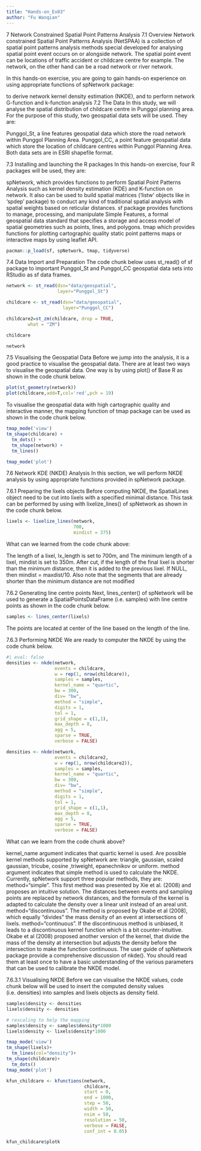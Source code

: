 ```yaml
---
title: "Hands-on_Ex03"
author: "Fu Wanqian"
---
```


7 Network Constrained Spatial Point Patterns Analysis 7.1 Overview Network constrained Spatial Point Patterns Analysis (NetSPAA) is a collection of spatial point patterns analysis methods special developed for analysing spatial point event occurs on or alongside network. The spatial point event can be locations of traffic accident or childcare centre for example. The network, on the other hand can be a road network or river network.

In this hands-on exercise, you are going to gain hands-on experience on using appropriate functions of spNetwork package:

to derive network kernel density estimation (NKDE), and to perform network G-function and k-function analysis 7.2 The Data In this study, we will analyse the spatial distribution of childcare centre in Punggol planning area. For the purpose of this study, two geospatial data sets will be used. They are:

Punggol_St, a line features geospatial data which store the road network within Punggol Planning Area. Punggol_CC, a point feature geospatial data which store the location of childcare centres within Punggol Planning Area. Both data sets are in ESRI shapefile format.

7.3 Installing and launching the R packages In this hands-on exercise, four R packages will be used, they are:

spNetwork, which provides functions to perform Spatial Point Patterns Analysis such as kernel density estimation (KDE) and K-function on network. It also can be used to build spatial matrices (‘listw’ objects like in ‘spdep’ package) to conduct any kind of traditional spatial analysis with spatial weights based on reticular distances. sf package provides functions to manage, processing, and manipulate Simple Features, a formal geospatial data standard that specifies a storage and access model of spatial geometries such as points, lines, and polygons. tmap which provides functions for plotting cartographic quality static point patterns maps or interactive maps by using leaflet API.

```r
pacman::p_load(sf, spNetwork, tmap, tidyverse)
```

7.4 Data Import and Preparation The code chunk below uses st_read() of sf package to important Punggol_St and Punggol_CC geospatial data sets into RStudio as sf data frames.

```r
network <- st_read(dsn="data/geospatial", 
                   layer="Punggol_St")
```

```r
childcare <- st_read(dsn="data/geospatial",
                     layer="Punggol_CC")
```

```r
childcare2=st_zm(childcare, drop = TRUE,
        what = "ZM")
```

```r
childcare
```

```r
network
```

7.5 Visualising the Geospatial Data Before we jump into the analysis, it is a good practice to visualise the geospatial data. There are at least two ways to visualise the geospatial data. One way is by using plot() of Base R as shown in the code chunk below.

```r
plot(st_geometry(network))
plot(childcare,add=T,col='red',pch = 19)
```

To visualise the geospatial data with high cartographic quality and interactive manner, the mapping function of tmap package can be used as shown in the code chunk below.

```r
tmap_mode('view')
tm_shape(childcare) + 
  tm_dots() + 
  tm_shape(network) +
  tm_lines()
```

```r
tmap_mode('plot')
```

7.6 Network KDE (NKDE) Analysis In this section, we will perform NKDE analysis by using appropriate functions provided in spNetwork package.

7.6.1 Preparing the lixels objects Before computing NKDE, the SpatialLines object need to be cut into lixels with a specified minimal distance. This task can be performed by using with lixelize_lines() of spNetwork as shown in the code chunk below.

```r
lixels <- lixelize_lines(network, 
                         700, 
                         mindist = 375)
```

What can we learned from the code chunk above:

The length of a lixel, lx_length is set to 700m, and The minimum length of a lixel, mindist is set to 350m. After cut, if the length of the final lixel is shorter than the minimum distance, then it is added to the previous lixel. If NULL, then mindist = maxdist/10. Also note that the segments that are already shorter than the minimum distance are not modified

7.6.2 Generating line centre points Next, lines_center() of spNetwork will be used to generate a SpatialPointsDataFrame (i.e. samples) with line centre points as shown in the code chunk below.

```r
samples <- lines_center(lixels) 
```

The points are located at center of the line based on the length of the line.

7.6.3 Performing NKDE We are ready to computer the NKDE by using the code chunk below.

```r
#| eval: false
densities <- nkde(network, 
                  events = childcare,
                  w = rep(1, nrow(childcare)),
                  samples = samples,
                  kernel_name = "quartic",
                  bw = 300, 
                  div= "bw", 
                  method = "simple", 
                  digits = 1, 
                  tol = 1,
                  grid_shape = c(1,1), 
                  max_depth = 8,
                  agg = 5, 
                  sparse = TRUE,
                  verbose = FALSE)
```

```r
densities <- nkde(network, 
                  events = childcare2,
                  w = rep(1, nrow(childcare2)),
                  samples = samples,
                  kernel_name = "quartic",
                  bw = 300, 
                  div= "bw", 
                  method = "simple", 
                  digits = 1, 
                  tol = 1,
                  grid_shape = c(1,1), 
                  max_depth = 8,
                  agg = 5, 
                  sparse = TRUE,
                  verbose = FALSE)
```

What can we learn from the code chunk above?

kernel_name argument indicates that quartic kernel is used. Are possible kernel methods supported by spNetwork are: triangle, gaussian, scaled gaussian, tricube, cosine ,triweight, epanechnikov or uniform. method argument indicates that simple method is used to calculate the NKDE. Currently, spNetwork support three popular methods, they are: method=“simple”. This first method was presented by Xie et al. (2008) and proposes an intuitive solution. The distances between events and sampling points are replaced by network distances, and the formula of the kernel is adapted to calculate the density over a linear unit instead of an areal unit. method=“discontinuous”. The method is proposed by Okabe et al (2008), which equally “divides” the mass density of an event at intersections of lixels. method=“continuous”. If the discontinuous method is unbiased, it leads to a discontinuous kernel function which is a bit counter-intuitive. Okabe et al (2008) proposed another version of the kernel, that divide the mass of the density at intersection but adjusts the density before the intersection to make the function continuous. The user guide of spNetwork package provide a comprehensive discussion of nkde(). You should read them at least once to have a basic understanding of the various parameters that can be used to calibrate the NKDE model.

7.6.3.1 Visualising NKDE Before we can visualise the NKDE values, code chunk below will be used to insert the computed density values (i.e. densities) into samples and lixels objects as density field.

```r
samples$density <- densities
lixels$density <- densities
```

```r
# rescaling to help the mapping
samples$density <- samples$density*1000
lixels$density <- lixels$density*1000
```

```r
tmap_mode('view')
tm_shape(lixels)+
  tm_lines(col="density")+
tm_shape(childcare)+
  tm_dots()
tmap_mode('plot')
```

```r
kfun_childcare <- kfunctions(network, 
                             childcare,
                             start = 0, 
                             end = 1000, 
                             step = 50, 
                             width = 50, 
                             nsim = 50, 
                             resolution = 50,
                             verbose = FALSE, 
                             conf_int = 0.05)
```

```r
kfun_childcare$plotk
```
